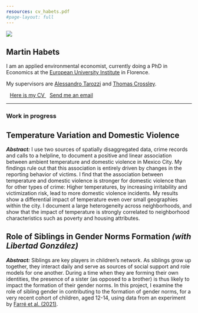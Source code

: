 ```yaml
---
resources: cv_habets.pdf
#page-layout: full
---
```


::: {.grid}

::: {.g-col-12 .g-col-md-4}

![](martin-profile.jpg)

:::

::: {.g-col-12 .g-col-md-8}

# Martin Habets

I am an applied environmental economist, currently doing a PhD in Economics at the [European University Institute](https://www.eui.eu/en/academic-units/department-of-economics) in Florence.

My supervisors are [Alessandro Tarozzi](https://sites.google.com/site/alessandrotarozzi/home) and [Thomas Crossley](https://sites.google.com/site/tfcrossley/).


<a href="/cv_habets.pdf" target="_blank" rel="noopener noreferrer" class="btn btn-outline-success" role="button">
<i class="bi bi-file-earmark-person" style="font-size: 20px; margin-right: 10px;"></i> Here is my CV
</a>
<a href="mailto:martin.habets@eui.eu" class="btn btn-outline-success">
<i class="bi bi-envelope" style="font-size: 20px; margin-right: 10px;"></i>
Send me an email
</a>
:::

:::

 
<hr>

### Work in progress

::: {.callout-tip collapse="true" appearance="minimal"}

# Temperature Variation and Domestic Violence
<!-- <a href="https://arxiv.org/abs/2110.10825" target="_blank" rel="noopener noreferrer" class="btn btn-warning" role="button"> -->
<!--     <i class="bi bi-justify-left"></i> Draft -->
<!-- </a> -->

_**Abstract:**_ I use two sources of spatially disaggregated data, crime records and calls to a helpline, to document a positive and linear association between ambient temperature and domestic violence in Mexico City. My findings rule out that this association is entirely driven by changes in the reporting behavior of victims. I find that the association between temperature and domestic violence is stronger for domestic violence than for other types of crime: Higher temperatures, by increasing irritability and victimization risk, lead to more domestic violence incidents. My results show a differential impact of temperature even over small geographies within the city. I document a large heterogeneity across neighborhoods, and show that the impact of temperature is strongly correlated to neighborhood characteristics such as poverty and housing attributes.

:::



::: {.callout-tip collapse="true" appearance="minimal"}

# Role of Siblings in Gender Norms Formation _(with Libertad González)_

_**Abstract:**_ Siblings are key players in children’s network. As siblings grow up together, they interact daily and serve as sources of social support and role models for one another. During a time when they are forming their own identities, the presence of a sister (as opposed to a brother) is thus likely to impact the formation of their gender norms.
In this project, I examine the role of sibling gender in contributing to the formation of gender norms, for a very recent cohort of children, aged 12-14, using data from an experiment by [Farré et al. (2021)](https://docs.iza.org/dp16341.pdf).

:::
